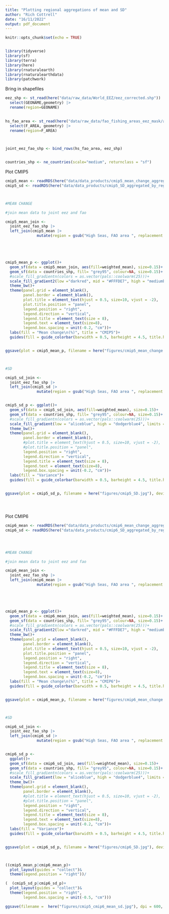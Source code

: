 ```yaml
---
title: "Plotting regional aggregations of mean and SD"
author: "Rich Cottrell"
date: "16/11/2022"
output: pdf_document
---
```


```r
knitr::opts_chunk$set(echo = TRUE)


library(tidyverse)
library(sf)
library(terra)
library(here)
library(rnaturalearth)
library(rnaturalearthdata)
library(patchwork)

```

Bring in shapefiles
```r

eez_shp <- st_read(here("data/raw_data/World_EEZ/eez_corrected.shp")) |> 
  select(GEONAME,geometry) |> 
  rename(region=GEONAME)
  

hs_fao_area <- st_read(here("data/raw_data/fao_fishing_areas_eez_mask/aggregate_fao_regions_eez_mask.shp")) |> 
  select(F_AREA, geometry) |> 
  rename(region=F_AREA)
  


joint_eez_fao_shp <- bind_rows(hs_fao_area, eez_shp)


countries_shp <- ne_countries(scale="medium", returnclass = "sf")


```


Plot CMIP5
```r

cmip5_mean <- readRDS(here("data/data_products/cmip5_mean_change_aggregated_by_region.rds"))
cmip5_sd <- readRDS(here("data/data_products/cmip5_SD_aggregated_by_region.rds"))



#MEAN CHANGE

#join mean data to joint eez and fao 

cmip5_mean_join <- 
  joint_eez_fao_shp |> 
  left_join(cmip5_mean |> 
              mutate(region = gsub("High Seas, FAO area ", replacement = "", region)), by = "region")





cmip5_mean_p <- ggplot()+
  geom_sf(data = cmip5_mean_join, aes(fill=weighted_mean), size=0.15)+
  geom_sf(data = countries_shp, fill= "grey95", colour=NA, size=0.15)+
  #scale_fill_gradientn(colors = as.vector(pals::coolwarm(25)))+
  scale_fill_gradient2(low ="darkred", mid = "#FFFDE7", high = "mediumblue", midpoint = 0, limits = c(-80,180), breaks = c(-80, 0, 80,160))+
  theme_bw()+
  theme(panel.grid = element_blank(),
        panel.border = element_blank(),
        plot.title = element_text(hjust = 0.5, size=10, vjust = -2),
        plot.title.position = "panel",
        legend.position = "right",
        legend.direction = "vertical",
        legend.title = element_text(size = 8),
        legend.text = element_text(size=8),
        legend.box.spacing = unit(-0.2, "cm"))+
  labs(fill = "Mean change\n(%)", title = "CMIP5")+
  guides(fill = guide_colorbar(barwidth = 0.5, barheight = 4.5, title.hjust = 0, title.position = "top"))


ggsave(plot = cmip5_mean_p, filename = here("figures/cmip5_mean_change.jpg"), device = "jpg", dpi = 600, width = 9, height = 6.5, units="cm")



#SD

cmip5_sd_join <- 
  joint_eez_fao_shp |> 
  left_join(cmip5_sd |> 
              mutate(region = gsub("High Seas, FAO area ", replacement = "", region)), by = "region")


cmip5_sd_p <- ggplot()+
  geom_sf(data = cmip5_sd_join, aes(fill=weighted_mean), size=0.15)+
  geom_sf(data = countries_shp, fill= "grey95", colour=NA, size=0.15)+
  #scale_fill_gradientn(colors = as.vector(pals::coolwarm(25)))+
  scale_fill_gradient(low = "aliceblue", high = "dodgerblue4", limits = c(0,450))+
  theme_bw()+
  theme(panel.grid = element_blank(),
        panel.border = element_blank(),
        #plot.title = element_text(hjust = 0.5, size=10, vjust = -2),
        #plot.title.position = "panel",
        legend.position = "right",
        legend.direction = "vertical",
        legend.title = element_text(size = 8),
        legend.text = element_text(size=8),
        legend.box.spacing = unit(-0.2, "cm"))+
  labs(fill = "Variance")+
  guides(fill = guide_colorbar(barwidth = 0.5, barheight = 4.5, title.hjust = 0, title.position = "top"))


ggsave(plot = cmip5_sd_p, filename = here("figures/cmip5_SD.jpg"), device = "jpg", dpi = 600, width = 9, height = 6, units="cm")





```

Plot CMIP6

```r


cmip6_mean <- readRDS(here("data/data_products/cmip6_mean_change_aggregated_by_region.rds"))
cmip6_sd <- readRDS(here("data/data_products/cmip6_SD_aggregated_by_region.rds"))




#MEAN CHANGE

#join mean data to joint eez and fao 

cmip6_mean_join <- 
  joint_eez_fao_shp |> 
  left_join(cmip6_mean |> 
              mutate(region = gsub("High Seas, FAO area ", replacement = "", region)), by = "region")





cmip6_mean_p <- ggplot()+
  geom_sf(data = cmip6_mean_join, aes(fill=weighted_mean), size=0.15)+
  geom_sf(data = countries_shp, fill= "grey95", colour=NA, size=0.15)+
  #scale_fill_gradientn(colors = as.vector(pals::coolwarm(25)))+
  scale_fill_gradient2(low ="darkred", mid = "#FFFDE7", high = "mediumblue", midpoint = 0, limits = c(-80,180), breaks = c(-80, 0, 80,160))+
  theme_bw()+
  theme(panel.grid = element_blank(),
        panel.border = element_blank(),
        plot.title = element_text(hjust = 0.5, size=10, vjust = -2),
        plot.title.position = "panel",
        legend.position = "right",
        legend.direction = "vertical",
        legend.title = element_text(size = 8),
        legend.text = element_text(size=8),
        legend.box.spacing = unit(-0.2, "cm"))+
  labs(fill = "Mean change\n(%)", title = "CMIP6")+
  guides(fill = guide_colorbar(barwidth = 0.5, barheight = 4.5, title.hjust = 0, title.position = "top"))


ggsave(plot = cmip6_mean_p, filename = here("figures/cmip6_mean_change.jpg"), device = "jpg", dpi = 600, width = 9, height = 6.5, units="cm")



#SD

cmip6_sd_join <- 
  joint_eez_fao_shp |> 
  left_join(cmip6_sd |> 
              mutate(region = gsub("High Seas, FAO area ", replacement = "", region)), by = "region")


cmip6_sd_p <- 
  ggplot()+
  geom_sf(data = cmip6_sd_join, aes(fill=weighted_mean), size=0.15)+
  geom_sf(data = countries_shp, fill= "grey95", colour=NA, size=0.15)+
  #scale_fill_gradientn(colors = as.vector(pals::coolwarm(25)))+
  scale_fill_gradient(low = "aliceblue", high = "dodgerblue4", limits = c(0,450))+
  theme_bw()+
  theme(panel.grid = element_blank(),
        panel.border = element_blank(),
        #plot.title = element_text(hjust = 0.5, size=10, vjust = -2),
        #plot.title.position = "panel",
        legend.position = "right",
        legend.direction = "vertical",
        legend.title = element_text(size = 8),
        legend.text = element_text(size=8),
        legend.box.spacing = unit(-0.2, "cm"))+
  labs(fill = "Variance")+
  guides(fill = guide_colorbar(barwidth = 0.5, barheight = 4.5, title.hjust = 0, title.position = "top"))


ggsave(plot = cmip6_sd_p, filename = here("figures/cmip6_SD.jpg"), device = "jpg", dpi = 600, width = 9, height = 6, units="cm")




```


```r

((cmip5_mean_p|cmip6_mean_p)+
  plot_layout(guides = "collect")&
  theme(legend.position = "right"))/

(  (cmip5_sd_p|cmip6_sd_p)+
  plot_layout(guides = "collect")&
  theme(legend.position = "right",
        legend.box.spacing = unit(-0.5, "cm")))

ggsave(filename =  here("figures/cmip5_cmip6_mean_sd.jpg"), dpi = 600, width = 19, height =9, units="cm")


```

